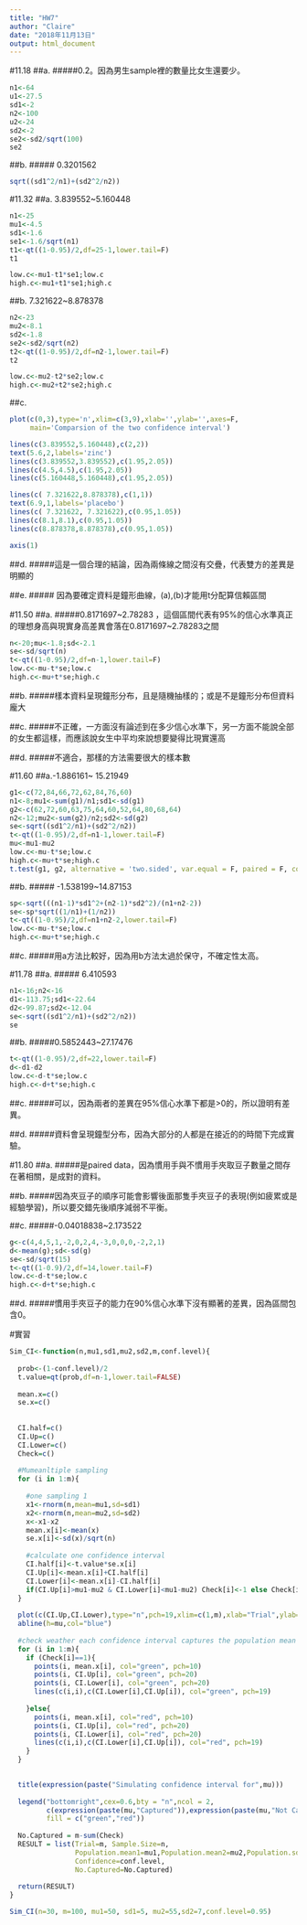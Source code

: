 ```yaml
---
title: "HW7"
author: "Claire"
date: "2018年11月13日"
output: html_document
---
```


#11.18
##a.
#####0.2。因為男生sample裡的數量比女生還要少。
```r
n1<-64
u1<-27.5
sd1<-2
n2<-100
u2<-24
sd2<-2
se2<-sd2/sqrt(100)
se2
```

##b.
##### 0.3201562
```r
sqrt((sd1^2/n1)+(sd2^2/n2))
```



#11.32
##a. 3.839552~5.160448
```r
n1<-25
mu1<-4.5
sd1<-1.6
se1<-1.6/sqrt(n1)
t1<-qt((1-0.95)/2,df=25-1,lower.tail=F)
t1
```
```r
low.c<-mu1-t1*se1;low.c
high.c<-mu1+t1*se1;high.c
```



##b.  7.321622~8.878378
```r
n2<-23
mu2<-8.1
sd2<-1.8
se2<-sd2/sqrt(n2)
t2<-qt((1-0.95)/2,df=n2-1,lower.tail=F)
t2
```
```r
low.c<-mu2-t2*se2;low.c
high.c<-mu2+t2*se2;high.c
```

##c.
```r
plot(c(0,3),type='n',xlim=c(3,9),xlab='',ylab='',axes=F,
     main='Comparsion of the two confidence interval')

lines(c(3.839552,5.160448),c(2,2))
text(5.6,2,labels='zinc')
lines(c(3.839552,3.839552),c(1.95,2.05))
lines(c(4.5,4.5),c(1.95,2.05))
lines(c(5.160448,5.160448),c(1.95,2.05))

lines(c( 7.321622,8.878378),c(1,1))
text(6.9,1,labels='placebo')
lines(c( 7.321622, 7.321622),c(0.95,1.05))
lines(c(8.1,8.1),c(0.95,1.05))
lines(c(8.878378,8.878378),c(0.95,1.05))

axis(1)
```

##d.
#####這是一個合理的結論，因為兩條線之間沒有交疊，代表雙方的差異是明顯的

##e.
##### 因為要確定資料是鐘形曲線，(a),(b)才能用t分配算信賴區間



#11.50
##a.
#####0.8171697~2.78283 ，這個區間代表有95%的信心水準真正的理想身高與現實身高差異會落在0.8171697~2.78283之間
```r
n<-20;mu<-1.8;sd<-2.1
se<-sd/sqrt(n)
t<-qt((1-0.95)/2,df=n-1,lower.tail=F)
low.c<-mu-t*se;low.c
high.c<-mu+t*se;high.c
```

##b.
#####樣本資料呈現鐘形分布，且是隨機抽樣的；或是不是鐘形分布但資料龐大

##c.
#####不正確，一方面沒有論述到在多少信心水準下，另一方面不能說全部的女生都這樣，而應該說女生中平均來說想要變得比現實還高

##d.
#####不適合，那樣的方法需要很大的樣本數


#11.60
##a.-1.886161~ 15.21949
```r
g1<-c(72,84,66,72,62,84,76,60)
n1<-8;mu1<-sum(g1)/n1;sd1<-sd(g1)
g2<-c(62,72,60,63,75,64,60,52,64,80,68,64)
n2<-12;mu2<-sum(g2)/n2;sd2<-sd(g2)
se<-sqrt((sd1^2/n1)+(sd2^2/n2))
t<-qt((1-0.95)/2,df=n1-1,lower.tail=F)
mu<-mu1-mu2
low.c<-mu-t*se;low.c
high.c<-mu+t*se;high.c
t.test(g1, g2, alternative = 'two.sided', var.equal = F, paired = F, conf.level = 0.95)
```

##b.
##### -1.538199~14.87153
```r
sp<-sqrt(((n1-1)*sd1^2+(n2-1)*sd2^2)/(n1+n2-2))
se<-sp*sqrt((1/n1)+(1/n2))
t<-qt((1-0.95)/2,df=n1+n2-2,lower.tail=F)
low.c<-mu-t*se;low.c
high.c<-mu+t*se;high.c

```

##c.
#####用a方法比較好，因為用b方法太過於保守，不確定性太高。


#11.78
##a.
##### 6.410593
```r
n1<-16;n2<-16
d1<-113.75;sd1<-22.64
d2<-99.87;sd2<-12.04
se<-sqrt((sd1^2/n1)+(sd2^2/n2))
se
```

##b.
#####0.5852443~27.17476
```r
t<-qt((1-0.95)/2,df=22,lower.tail=F)
d<-d1-d2
low.c<-d-t*se;low.c
high.c<-d+t*se;high.c
```

##c.
#####可以，因為兩者的差異在95%信心水準下都是>0的，所以證明有差異。

##d.
#####資料會呈現鐘型分布，因為大部分的人都是在接近的的時間下完成實驗。



#11.80
##a.
#####是paired data，因為慣用手與不慣用手夾取豆子數量之間存在著相關，是成對的資料。

##b.
#####因為夾豆子的順序可能會影響後面那隻手夾豆子的表現(例如疲累或是經驗學習)，所以要交錯先後順序減弱不平衡。

##c.
#####-0.04018838~2.173522
```r
g<-c(4,4,5,1,-2,0,2,4,-3,0,0,0,-2,2,1)
d<-mean(g);sd<-sd(g)
se<-sd/sqrt(15)
t<-qt((1-0.9)/2,df=14,lower.tail=F)
low.c<-d-t*se;low.c
high.c<-d+t*se;high.c
```

##d.
#####慣用手夾豆子的能力在90%信心水準下沒有顯著的差異，因為區間包含0。


#實習
```r
Sim_CI<-function(n,mu1,sd1,mu2,sd2,m,conf.level){
  
  prob<-(1-conf.level)/2
  t.value=qt(prob,df=n-1,lower.tail=FALSE)
  
  mean.x=c()
  se.x=c()
  
  
  CI.half=c()
  CI.Up=c()
  CI.Lower=c()
  Check=c()
  
  #Mumeanltiple sampling
  for (i in 1:m){
    
    #one sampling 1
    x1<-rnorm(n,mean=mu1,sd=sd1)
    x2<-rnorm(n,mean=mu2,sd=sd2)
    x<-x1-x2
    mean.x[i]<-mean(x)
    se.x[i]<-sd(x)/sqrt(n)
    
    #calculate one confidence interval
    CI.half[i]<-t.value*se.x[i]
    CI.Up[i]<-mean.x[i]+CI.half[i]
    CI.Lower[i]<-mean.x[i]-CI.half[i]
    if(CI.Up[i]>mu1-mu2 & CI.Lower[i]<mu1-mu2) Check[i]<-1 else Check[i]<-0
  }
  
  plot(c(CI.Up,CI.Lower),type="n",pch=19,xlim=c(1,m),xlab="Trial",ylab=expression(mu))  #n=甚麼都不畫
  abline(h=mu,col="blue")
  
  #check weather each confidence interval captures the population mean (mu)
  for (i in 1:m){
    if (Check[i]==1){
      points(i, mean.x[i], col="green", pch=10)
      points(i, CI.Up[i], col="green", pch=20)
      points(i, CI.Lower[i], col="green", pch=20)
      lines(c(i,i),c(CI.Lower[i],CI.Up[i]), col="green", pch=19)
      
    }else{
      points(i, mean.x[i], col="red", pch=10)
      points(i, CI.Up[i], col="red", pch=20)
      points(i, CI.Lower[i], col="red", pch=20)
      lines(c(i,i),c(CI.Lower[i],CI.Up[i]), col="red", pch=19)
    }
  }
  

  title(expression(paste("Simulating confidence interval for",mu)))
  
  legend("bottomright",cex=0.6,bty = "n",ncol = 2,
         c(expression(paste(mu,"Captured")),expression(paste(mu,"Not Captured"))),
         fill = c("green","red"))
  
  No.Captured = m-sum(Check)
  RESULT = list(Trial=m, Sample.Size=n,
                Population.mean1=mu1,Population.mean2=mu2,Population.sd1=sd1,Population.sd2=sd2,
                Confidence=conf.level,
                No.Captured=No.Captured)
  
  return(RESULT)
}

Sim_CI(n=30, m=100, mu1=50, sd1=5, mu2=55,sd2=7,conf.level=0.95)
```








